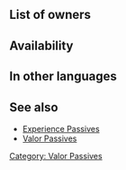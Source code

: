{{SkillPage Tabs}}{{Passive
|type=C
|exclusive=0
|1name=Dragon Valor 1
|1tagid=SID_竜の技量1
|1promotionRarity=4
|1promotionTier=1
|1required=-
|1effect=While unit lives and uses a dragonstone, unit gets 1.5x SP.<br>(Only highest value applied. Does not stack.)
|1cost=30
|2name=Dragon Valor 2
|2tagid=SID_竜の技量2
|2promotionRarity=5
|2promotionTier=1
|2effect=While unit lives, all dragonstone allies on team get 1.5x SP.<br>(Only highest value applied. Does not stack.)
|2cost=60
|3name=Dragon Valor 3
|3tagid=SID_竜の技量3
|3effect=While unit lives, all dragonstone allies on team get 2x SP.<br>(Only highest value applied. Does not stack.)
|3cost=120
|canUseWeapon={{WeaponList|Dragonstone}}
|canUseMove={{MoveList|all}}
|properties=
}}
==List of owners==
{{Skill Hero List}}
==Availability==
{{PassiveFocusList}}
{{PassiveDistributionList}}
{{PassiveCombatManualList}}
==In other languages==
{{OtherLanguages
|japanese=竜の技量
|german=Drachenmut
|spanishEU=Aliento heroico
|spanishLA=Soplo heroico
|french=Tech. dragon
|italian=Eroismo drago
|chineseTW=龍之技巧
|portuguese=Dragão épico
}}

==See also==
* [[Experience Passives]]
* [[Valor Passives]]
{{Passives Navbox|C}}
[[Category: Valor Passives]]